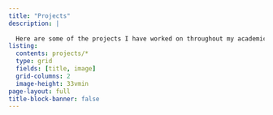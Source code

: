 ```yaml
---
title: "Projects"
description: |
  
  Here are some of the projects I have worked on throughout my academic career.
listing: 
  contents: projects/*
  type: grid
  fields: [title, image]
  grid-columns: 2
  image-height: 33vmin
page-layout: full
title-block-banner: false
---
```

